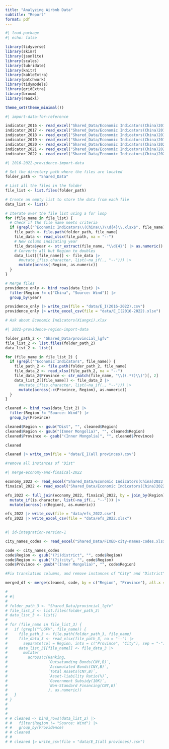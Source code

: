 ```yaml
---
title: "Analyzing Airbnb Data"
subtitle: "Report"
format: pdf
---
```


```r
#| load-package
#| echo: false

library(tidyverse) 
library(skimr) 
library(jsonlite) 
library(scales) 
library(lubridate) 
library(knitr) 
library(kableExtra) 
library(patchwork) 
library(tidymodels) 
library(gridExtra) 
library(broom)
library(readxl)

theme_set(theme_minimal())
```

```r
#| import-data-for-reference

indicator_2016 <- read_excel("Shared_Data/Economic Indicators(China)2016.xlsx")
indicator_2017 <- read_excel("Shared_Data/Economic Indicators(China)2017.xlsx")
indicator_2018 <- read_excel("Shared_Data/Economic Indicators(China)2018.xlsx")
indicator_2019 <- read_excel("Shared_Data/Economic Indicators(China)2019.xlsx")
indicator_2020 <- read_excel("Shared_Data/Economic Indicators(China)2020.xlsx")
indicator_2021 <- read_excel("Shared_Data/Economic Indicators(China)2021.xlsx")
indicator_2022 <- read_excel("Shared_Data/Economic Indicators(China)2022.xlsx")

```

```r
#| 2016-2022-providence-import-data

# Set the directory path where the files are located
folder_path <- "Shared_Data"

# List all the files in the folder
file_list <- list.files(folder_path)

# Create an empty list to store the data from each file
data_list <- list()

# Iterate over the file list using a for loop
for (file_name in file_list) {
  # Check if the file name meets criteria
  if (grepl("^Economic Indicators\\(China\\)\\d{4}\\.xlsx$", file_name) | grepl("^Economic Indicators\\(China\\)\\.xlsx$", file_name)) {
    file_path <- file.path(folder_path, file_name)
    file_data <- read_xlsx(file_path, na = "--")
    # New column indicating year
    file_data$year <- str_extract(file_name, "\\d{4}") |> as.numeric()
    # Converts all but Region to doubles
    data_list[[file_name]] <- file_data |>
      #mutate_if(is.character, list(~na_if(., "--"))) |>
      mutate(across(-Region, as.numeric))
  }
}

# Merge files
providence_only <- bind_rows(data_list) |> 
  filter(Region != c("China", "Source: Wind")) |>
  group_by(year)

providence_only |> write_csv(file = "data/E_I(2016-2022).csv")
providence_only |> write_excel_csv(file = "data/E_I(2016-2022).xlsx")

# Ask about Economic Indicators(Xiangxi).xlsx

```

```r
#| 2022-providence-region-import-data

folder_path_2 <- "Shared_Data/provincial_lgfv"
file_list_2 <- list.files(folder_path_2)
data_list_2 <- list()

for (file_name in file_list_2) {
  if (grepl("^Economic Indicators", file_name)) {
    file_path_2 <- file.path(folder_path_2, file_name)
    file_data_2 <- read_xlsx(file_path_2, na = "--")
    file_data_2$Province <- str_match(file_name, "\\((.*?)\\)")[, 2]
    data_list_2[[file_name]] <- file_data_2 |>
      #mutate_if(is.character, list(~na_if(., "--"))) |>
      mutate(across(-c(Province, Region), as.numeric))
  }
}

cleaned <- bind_rows(data_list_2) |>
  filter(Region != "Source: Wind") |>
  group_by(Province)

cleaned$Region <- gsub("Dist", "", cleaned$Region)
cleaned$Region <- gsub("(Inner Mongolia)", "", cleaned$Region)
cleaned$Province <- gsub("(Inner Mongolia)", "", cleaned$Province)

cleaned

cleaned |> write_csv(file = "data/E_I(all provinces).csv")

#remove all instances of "Dist"


```

```r
#| merge-economy-and-finaical-2022

economy_2022 <- read_excel("Shared_Data/Economic Indicators(China)2022.xlsx", sheet = 2)
finaical_2022 <- read_excel("Shared_Data/Economic Indicators(China)2022.xlsx", sheet = 3)

efs_2022 <- full_join(economy_2022, finaical_2022, by = join_by(Region)) |>
  mutate_if(is.character, list(~na_if(., "--"))) |>
  mutate(across(-c(Region), as.numeric))

efs_2022 |> write_csv(file = "data/efs_2022.csv")
efs_2022 |> write_excel_csv(file = "data/efs_2022.xlsx")
  
```


```r
#| id-integration-version-1

city_names_codes <- read_excel("Shared_Data/FIXED-city-names-codes.xlsx")

code <- city_names_codes
code$Region <- gsub("(?i)district", "", code$Region)
code$Region <- gsub("(?i)city", "", code$Region)
code$Province <- gsub("(Inner Mongolia)", "", code$Region)

#Fix translation columns, and remove instances of "City" and "District"

merged_df <- merge(cleaned, code, by = c("Region", "Province"), all.x = TRUE)


```

```r
# 
# #|
# 
# folder_path_3 <- "Shared_Data/provincial_lgfv"
# file_list_3 <- list.files(folder_path_3)
# data_list_3 <- list()
# 
# for (file_name in file_list_3) {
#   if (grepl("^LGFV", file_name)) {
#     file_path_3 <- file.path(folder_path_3, file_name)
#     file_data_3 <- read_xlsx(file_path_3, na = "--") |>
#       separate(col = Region, into = c("Province", "City"), sep = "-")
#     data_list_3[[file_name]] <- file_data_3 |>
#       mutate(
#         across(c(Ranking, 
#                  `Outsatanding Bonds(CNY,B)`, 
#                  `Accumulated Bonds(CNY,B)`,
#                  `Total Assets(CNY,B)`,
#                  `Asset-liability Ratio(%)`,
#                  `Government Subsidy(10K)`,
#                  `Non-Standard Financing(CNY,B)`
#                  ), as.numeric))
#   }
# }
# 
# 
# 
# # cleaned <- bind_rows(data_list_2) |> 
# #   filter(Region != "Source: Wind") |>
# #   group_by(Providence)
# # cleaned
# # 
# # cleaned |> write_csv(file = "data/E_I(all provinces).csv")

```

